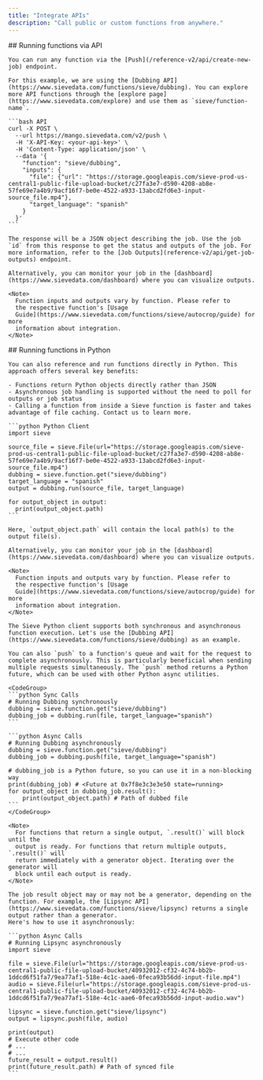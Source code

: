 ```yaml
---
title: "Integrate APIs"
description: "Call public or custom functions from anywhere."
---
```


<Tabs>
  <Tab title="API">
    ## Running functions via API

    You can run any function via the [Push](/reference-v2/api/create-new-job) endpoint.

    For this example, we are using the [Dubbing API](https://www.sievedata.com/functions/sieve/dubbing). You can explore more API functions through the [explore page](https://www.sievedata.com/explore) and use them as `sieve/function-name`.

    ```bash API
    curl -X POST \
      --url https://mango.sievedata.com/v2/push \
      -H 'X-API-Key: <your-api-key>' \
      -H 'Content-Type: application/json' \
      --data '{
        "function": "sieve/dubbing",
        "inputs": {
          "file": {"url": "https://storage.googleapis.com/sieve-prod-us-central1-public-file-upload-bucket/c27fa3e7-d590-4208-ab8e-57fe69e7a4b9/9acf16f7-be0e-4522-a933-13abcd2fd6e3-input-source_file.mp4"},
          "target_language": "spanish"
        }
      }'
    ```

    The response will be a JSON object describing the job. Use the job `id` from this response to get the status and outputs of the job. For more information, refer to the [Job Outputs](reference-v2/api/get-job-outputs) endpoint.

    Alternatively, you can monitor your job in the [dashboard](https://www.sievedata.com/dashboard) where you can visualize outputs.

    <Note>
      Function inputs and outputs vary by function. Please refer to
      the respective function's [Usage
      Guide](https://www.sievedata.com/functions/sieve/autocrop/guide) for more
      information about integration.
    </Note>

  </Tab>
  <Tab title="Python">
    ## Running functions in Python

    You can also reference and run functions directly in Python. This approach offers several key benefits:

    - Functions return Python objects directly rather than JSON
    - Asynchronous job handling is supported without the need to poll for outputs or job status
    - Calling a function from inside a Sieve function is faster and takes advantage of file caching. Contact us to learn more.

    ```python Python Client
    import sieve

    source_file = sieve.File(url="https://storage.googleapis.com/sieve-prod-us-central1-public-file-upload-bucket/c27fa3e7-d590-4208-ab8e-57fe69e7a4b9/9acf16f7-be0e-4522-a933-13abcd2fd6e3-input-source_file.mp4")
    dubbing = sieve.function.get("sieve/dubbing")
    target_language = "spanish"
    output = dubbing.run(source_file, target_language)

    for output_object in output:
      print(output_object.path)
    ```

    Here, `output_object.path` will contain the local path(s) to the output file(s).

    Alternatively, you can monitor your job in the [dashboard](https://www.sievedata.com/dashboard) where you can visualize outputs.

    <Note>
      Function inputs and outputs vary by function. Please refer to
      the respective function's [Usage
      Guide](https://www.sievedata.com/functions/sieve/autocrop/guide) for more
      information about integration.
    </Note>

    The Sieve Python client supports both synchronous and asynchronous function execution. Let's use the [Dubbing API](https://www.sievedata.com/functions/sieve/dubbing) as an example.

    You can also `push` to a function's queue and wait for the request to complete asynchronously. This is particularly beneficial when sending multiple requests simultaneously. The `push` method returns a Python future, which can be used with other Python async utilities.

    <CodeGroup>
    ```python Sync Calls
    # Running Dubbing synchronously
    dubbing = sieve.function.get("sieve/dubbing")
    dubbing_job = dubbing.run(file, target_language="spanish")
    ```

    ```python Async Calls
    # Running Dubbing asynchronously
    dubbing = sieve.function.get("sieve/dubbing")
    dubbing_job = dubbing.push(file, target_language="spanish")

    # dubbing_job is a Python future, so you can use it in a non-blocking way
    print(dubbing_job) # <Future at 0x7f8e3c3e3e50 state=running>
    for output_object in dubbing_job.result():
        print(output_object.path) # Path of dubbed file
    ```
    </CodeGroup>

    <Note>
      For functions that return a single output, `.result()` will block until the
      output is ready. For functions that return multiple outputs, `.result()` will
      return immediately with a generator object. Iterating over the generator will
      block until each output is ready.
    </Note>

    The job result object may or may not be a generator, depending on the function. For example, the [Lipsync API](https://www.sievedata.com/functions/sieve/lipsync) returns a single output rather than a generator.
    Here's how to use it asynchronously:

    ```python Async Calls
    # Running Lipsync asynchronously
    import sieve

    file = sieve.File(url="https://storage.googleapis.com/sieve-prod-us-central1-public-file-upload-bucket/40932012-cf32-4c74-bb2b-1ddcd6f51fa7/9ea77af1-518e-4c1c-aae6-0feca93b56dd-input-file.mp4")
    audio = sieve.File(url="https://storage.googleapis.com/sieve-prod-us-central1-public-file-upload-bucket/40932012-cf32-4c74-bb2b-1ddcd6f51fa7/9ea77af1-518e-4c1c-aae6-0feca93b56dd-input-audio.wav")

    lipsync = sieve.function.get("sieve/lipsync")
    output = lipsync.push(file, audio)

    print(output)
    # Execute other code
    # ...
    # ...
    future_result = output.result()
    print(future_result.path) # Path of synced file
    ```

  </Tab>
</Tabs>
